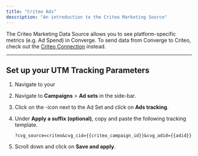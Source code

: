```yaml
---
title: "Criteo Ads"
description: "An introduction to the Criteo Marketing Source"
---
```



<Note> The Criteo Marketing Data Source allows you to see platform-specific metrics (e.g. Ad Spend) in Converge. 
To send data from Converge to Criteo, check out the [Criteo Connection](/connections/integrations/criteo) instead.</Note>

---

## Set up your UTM Tracking Parameters


1. Navigate to your <OutboundLink linkText="Criteo Ads Manager" linkTarget="https://marketing.criteo.com/campaigns/dashboard/ad-sets"/> 

2. Navigate to **Campaigns** > **Ad sets** in the side-bar.
   
3. Click on the <Icon name="ellipsis-vertical"/>-icon next to the Ad Set and click on **Ads tracking**.

4. Under **Apply a suffix (optional)**, copy and paste the following tracking template.
   ```
   ?cvg_source=criteo&cvg_cid={{criteo_campaign_id}}&cvg_adid={{adid}}
   ```

5. Scroll down and click on **Save and apply**.